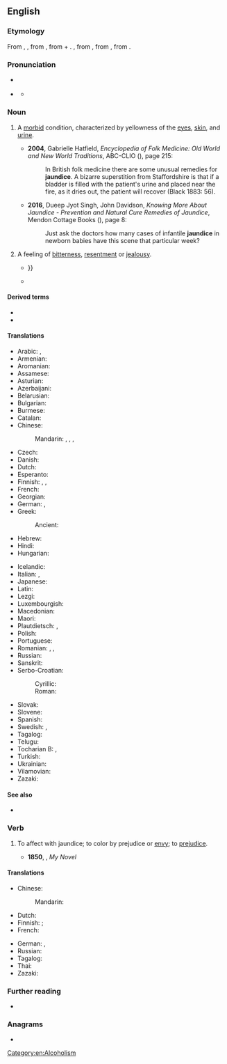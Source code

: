 ==English==

===Etymology===
From {{inh|en|enm|jaundis}}, {{m|enm|jaunis}}, from {{der|en|frm|jaunisse}}, from {{m|frm|jaune||yellow}} + {{m|frm|-isse||-ness}}. {{m|frm|jaune|Jaune}}, from {{der|en|fro|jalne}}, from {{der|en|la|galbinus||yellowish}}, from {{m|la|galbus||yellow}}.

===Pronunciation===
* {{a|US}} {{IPA|en|/ˈdʒɔndɪs/}}
* {{a|UK}} {{IPA|en|/ˈdʒɔːndɪs/}}
** {{audio|en|LL-Q1860 (eng)-Vealhurl-jaundice.wav|Audio (UK)}}

===Noun===
{{en-noun|~}}

# {{lb|en|pathology}} A [[morbid]] condition, characterized by yellowness of the [[eye]]s, [[skin]], and [[urine]]. {{defdate|from early 14th c.}}
#: {{syn|en|icterus}}
#* '''2004''', Gabrielle Hatfield, ''Encyclopedia of Folk Medicine: Old World and New World Traditions'', ABC-CLIO ({{ISBN|9781576078747}}), page 215:
#*: In British folk medicine there are some unusual remedies for '''jaundice'''. A bizarre  superstition from Staffordshire is that if a bladder is filled with the patient's urine and placed near the fire, as it dries out, the patient will recover (Black 1883: 56).
#* '''2016''', Dueep Jyot Singh, John Davidson, ''Knowing More About Jaundice - Prevention and Natural Cure Remedies of Jaundice'', Mendon Cottage Books ({{ISBN|9781370727841}}), page 8:
#*: Just ask the doctors how many cases of infantile '''jaundice''' in newborn babies have this scene that particular week?
# {{lb|en|figurative}} A feeling of [[bitterness]], [[resentment]] or [[jealousy]]. {{defdate|from 1620s}}
#* {{RQ:Tennyson Poems 1842|volume=II|poem=Walking to the Mail|page=48|passage=No, sir, he, / Vex'd with a morbid devil in his blood / That veil'd the world with '''jaundice''', hid his face / From all men, and commercing with himself, / He lost the sense that handles daily life— {{...}}}}
#* {{quote-book
|en
|year=1920
|author=Natalie Clifford Barney
|authorlink=Natalie Clifford Barney
|title=Poems & poèmes
|chapter=[[s:en:Poems_%26_poèmes/A_Sonnet_to_My_Lady_with_the_Jaundice|A Sonnet to My Lady with the Jaundice]]
|passage=But look in this new mirror, lovely friend. / Both gods and fairies wait on lovers' wills. / That '''jaundices''' be changed to daffodils!}}

====Derived terms====
* {{l|en|black jaundice}}
* {{l|en|blue jaundice}}

====Translations====
{{trans-top|morbid condition}}
* Arabic: {{t|ar|صُفَار|m}}, {{t|ar|يَرَقَان|m}}
* Armenian: {{t+|hy|դեղնախտ}}
* Aromanian: {{t|rup|gãlbinari|f}}
* Assamese: {{t|as|কুহুমসাৰ|tr=kuhumxar}}
* Asturian: {{t|ast|jaldía|f}} {{qualifier|Montañés}}
* Azerbaijani: {{t|az|sarılıq}}
* Belarusian: {{t|be|жаўтуха|f}}
* Bulgarian: {{t+|bg|жълтеница|f}}
* Burmese: {{t+|my|အသားဝါရောဂါ}}
* Catalan: {{t+|ca|icterícia|f}}
* Chinese:
*: Mandarin: {{t+|cmn|黃疸}}, {{t+|cmn|黄疸|tr=huángdǎn}}, {{t+|cmn|黃疸病}}, {{t+|cmn|黄疸病|tr=huángdǎnbìng}}
* Czech: {{t+|cs|žloutenka|f}}
* Danish: {{t|da|gulsot}}
* Dutch: {{t+|nl|geelzucht|f}}
* Esperanto: {{t|eo|iktero}}
* Finnish: {{t+|fi|keltaisuus}}, {{t+|fi|keltatauti}}, {{t+|fi|ikterus}}
* French: {{t+|fr|jaunisse|f}}
* Georgian: {{t|ka|დანდალუკი}}
* German: {{t+|de|Gelbsucht|f}}, {{t+|de|Ikterus|f}}
* Greek: {{t+|el|ίκτερος}}
*: Ancient: {{t|grc|ἴκτερος|m}}
* Hebrew: {{t+|he|צהבת|tr=tzahevet}}
* Hindi: {{t+|hi|पीलिया|m}}
* Hungarian: {{t+|hu|sárgaság}}
{{trans-mid}}
* Icelandic: {{t+|is|gula|f}}
* Italian: {{t+|it|itterizia|f}}, {{t+|it|ittero|m}}
* Japanese: {{t|ja|黄疸|tr=おうだん, ōdan}}
* Latin: {{t|la|aurūgō|f}}
* Lezgi: {{t|lez|саралух}}
* Luxembourgish: {{t|lb|Gielzecht|f}}
* Macedonian: {{t|mk|жолтица|f}}
* Maori: {{t|mi|mate kōwhai}}
* Plautdietsch: {{t|pdt|Jälesocht|f}}, {{t|pdt|Gaulsucht|f}}
* Polish: {{t+|pl|żółtaczka|f}}
* Portuguese: {{t+|pt|icterícia|f}}
* Romanian: {{t+|ro|gălbinare|}}, {{t+|ro|gălbenare|}}, {{t+|ro|icter|}}
* Russian: {{t+|ru|желту́ха|f}}
* Sanskrit: {{t+|sa|पाण्डु|m}}
* Serbo-Croatian:
*: Cyrillic: {{t|sh|жутица|f}}
*: Roman: {{t+|sh|žutica|f}}
* Slovak: {{t+|sk|žltačka|f}}
* Slovene: {{t|sl|zlatenica|f}}
* Spanish: {{t+|es|ictericia|f}}
* Swedish: {{t+|sv|gulsot}}, {{t+|sv|ikterus}}
* Tagalog: {{t|tl|pamumunglo}}
* Telugu: {{t+|te|కామెర్లు}}
* Tocharian B: {{t|txb|kamāl}}, {{t|txb|halimak}}
* Turkish: {{t+|tr|sarılık}}
* Ukrainian: {{t|uk|жовтяниця|f}}
* Vilamovian: {{t|wym|gaołzyft}}
* Zazaki: {{t|zza|zerdani}}
{{trans-bottom}}

====See also====
* {{l|en|cyanopathy}}

===Verb===
{{en-verb}}

# {{lb|en|transitive}} To affect with jaundice; to color by prejudice or [[envy]]; to [[prejudice]]. {{defdate|from 1791}}
#* '''1850''', {{w|Edward Bulwer-Lytton}}, ''My Novel''
#*: {{quote|en|The envy of wealth '''jaundiced''' his soul.}}

====Translations====
{{trans-top|affect with jaundice; prejudice}}
* Chinese:
*: Mandarin: {{t-needed|cmn}}
* Dutch: {{t|nl|groen en geel worden van nijd of afgunst over}}
* Finnish: {{t|fi|[[sairastaa]] [[keltatautia]]}} {{qualifier|to be affected by jaundice}}; {{t|fi|[[mennä]] [[vihreäksi]] [[kateudesta]]}} {{qualifier|to turn green due to envy}}
* French: {{t|fr|en faire une jaunisse}}
{{trans-mid}}
* German: {{t|de|sich verfärben}}, {{t|de|rot anlaufen}}
* Russian: {{t-needed|ru}}
* Tagalog: {{t|tl|mamunglo}}
* Thai: {{t|th|ดีซ่าน}}
* Zazaki: {{t|zza|zerdani veten}}
{{trans-bottom}}

===Further reading===
* {{pedia}}

===Anagrams===
* {{anagrams|en|a=acdeijnu|Jacuinde}}

[[Category:en:Alcoholism]]